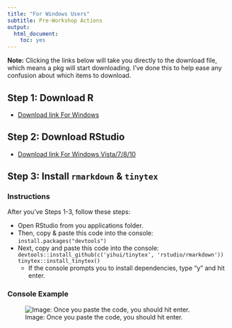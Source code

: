 ```yaml
---
title: "For Windows Users"
subtitle: Pre-Workshop Actions
output: 
  html_document: 
    toc: yes
---
```


**Note:** Clicking the links below will take you directly to the download file, which means a pkg will start downloading. I've done this to help ease any confusion about which items to download.

## Step 1: Download R

  * [Download link For Windows](https://cran.rstudio.com/bin/windows/base/R-3.4.3-win.exe)
  
## Step 2: Download RStudio

  * [Download link For Windows Vista/7/8/10](https://download1.rstudio.org/RStudio-1.1.423.exe)

## Step 3: Install `rmarkdown` & `tinytex` {.tabset}

### Instructions

After you've Steps 1-3, follow these steps:

* Open RStudio from you applications folder.
* Then, copy & paste this code into the console: ```install.packages("devtools")```
* Next, copy and paste this code into the console: ```devtools::install_github(c('yihui/tinytex', 'rstudio/rmarkdown'))
tinytex::install_tinytex()```
  - If the console prompts you to install dependencies, type "y" and hit enter.

### Console Example

![Image: Once you paste the code, you should hit enter.](images/console.png)